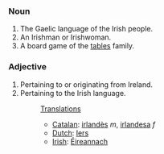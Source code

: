 ===Noun===
#The Gaelic language of the Irish people.
#An Irishman or Irishwoman.
#A board game of the [[tables]] family.

===Adjective===
#Pertaining to or originating from Ireland.
#Pertaining to the Irish language.
#:[[Translations]]
#:*[[Catalan]]: [[irlandès]] ''m'', [[irlandesa]] ''f''
#:*[[Dutch]]: [[Iers]]
#:*[[Irish]]: [[Éireannach]]